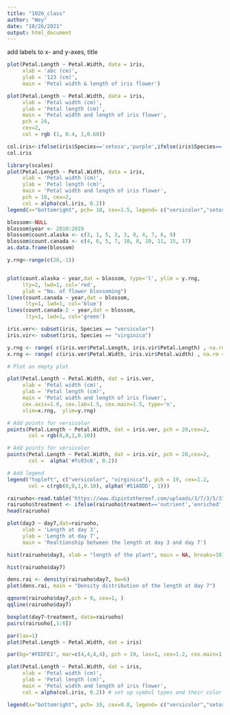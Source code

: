 ```yaml
---
title: "1026_class"
author: "Wey"
date: "10/26/2021"
output: html_document
---
```

add labels to x- and y-axes, title 
```r
plot(Petal.Length ~ Petal.Width, data = iris,
     xlab = 'abc (cm)', 
     ylab = '123 (cm)',
     main = 'Petal width & length of iris flower') 

```

```r
plot(Petal.Length ~ Petal.Width, data = iris,
     xlab = 'Petal width (cm)', 
     ylab = 'Petal length (cm)', 
     main = 'Petal width and length of iris flower',
     pch = 24,
     cex=2, 
     col = rgb (1, 0.4, 1,0.60))

```

```r
col.iris<-ifelse(iris$Species=='setosa','purple',ifelse(iris$Species=='versicolor',rgb (1, 0.4, 1,0.60),'green')) 
col.iris

library(scales)
plot(Petal.Length ~ Petal.Width, data = iris,
     xlab = 'Petal width (cm)', 
     ylab = 'Petal length (cm)', 
     main = 'Petal width and length of iris flower',
     pch = 18, cex=2, 
     col = alpha(col.iris, 0.2))
legend(x="bottomright", pch= 18, cex=1.5, legend= c("versicolor","setosa", "virginica"), col=levels(as.factor(alpha(col.iris, 1))))

```

```r
blossom<-NULL
blossom$year <- 2010:2019                                           
blossom$count.alaska <- c(3, 1, 5, 2, 3, 8, 4, 7, 6, 9)
blossom$count.canada <- c(4, 6, 5, 7, 10, 8, 10, 11, 15, 17)
as.data.frame(blossom)

y.rng<-range(c(20,-1))


plot(count.alaska ~ year,dat = blossom, type='l', ylim = y.rng,
     lty=2, lwd=1, col='red',
     ylab = "No. of flower blossoming") 
lines(count.canada ~ year,dat = blossom,
      lty=1, lwd=1, col='blue')
lines(count.canada-2 ~ year,dat = blossom,
      lty=1, lwd=1, col='green')

```

```r
iris.ver<- subset(iris, Species == "versicolor")
iris.vir<- subset(iris, Species == "virginica")

y.rng <- range( c(iris.ver$Petal.Length, iris.vir$Petal.Length) , na.rm = TRUE) 
x.rng <- range( c(iris.ver$Petal.Width, iris.vir$Petal.width) , na.rm = TRUE) 

# Plot an empty plot

plot(Petal.Length ~ Petal.Width, dat = iris.ver,
     xlab = 'Petal width (cm)', 
     ylab = 'Petal length (cm)', 
     main = 'Petal width and length of iris flower',
     cex.axis=1.0, cex.lab=1.5, cex.main=1.5, type='n',
     xlim=x.rng,  ylim=y.rng)

# Add points for versicolor
points(Petal.Length ~ Petal.Width, dat = iris.ver, pch = 20,cex=2, 
       col = rgb(0,0,1,0.10))

# Add points for versicolor
points(Petal.Length ~ Petal.Width, dat = iris.vir, pch = 20,cex=2, 
       col =  alpha('#fc03c6', 0.2))

# Add legend
legend("topleft", c("versicolor", "virginica"), pch = 19, cex=1.2,
       col = c(rgb(0,0,1,0.10), alpha('#51A8DD', 1)))
```



```r
rairuoho<-read.table('https://www.dipintothereef.com/uploads/3/7/3/5/37359245/rairuoho.txt',header=T, sep="\t", dec='.') 
rairuoho$treatment <- ifelse(rairuoho$treatment=='nutrient','enriched','water') 
head(rairuoho) 

plot(day3 ~ day7,dat=rairuoho,
     xlab = 'Length at day 3', 
     ylab = 'Length at day 7', 
     main = 'Realtionship between the length at day 3 and day 7')

hist(rairuoho$day3, xlab = "length of the plant", main = NA, breaks=10)

hist(rairuoho$day7)

dens.rai <- density(rairuoho$day7, bw=6)
plot(dens.rai, main = "Density distribution of the length at day 7")

qqnorm(rairuoho$day7,pch = 9, cex=1, )
qqline(rairuoho$day7)

boxplot(day7~treatment, data=rairuoho) 
pairs(rairuoho[,1:6])
```

```r
par(las=1)
plot(Petal.Length ~ Petal.Width, dat = iris)
```


```r
par(bg="#FEDFE1", mar=c(4,4,4,4), pch = 19, las=1, cex=1.2, cex.main=1.2, cex.axis=1,cex.lab=1)

plot(Petal.Length ~ Petal.Width, dat = iris,
     xlab = 'Petal width (cm)', 
     ylab = 'Petal length (cm)', 
     main = 'Petal width and length of iris flower',
     col = alpha(col.iris, 0.2)) # set up symbol types and their color 

legend(x="bottomright", pch= 19, cex=0.8, legend= c("versicolor","setosa", "virginica"), col=levels(as.factor(alpha(col.iris, 0.2))))
```



